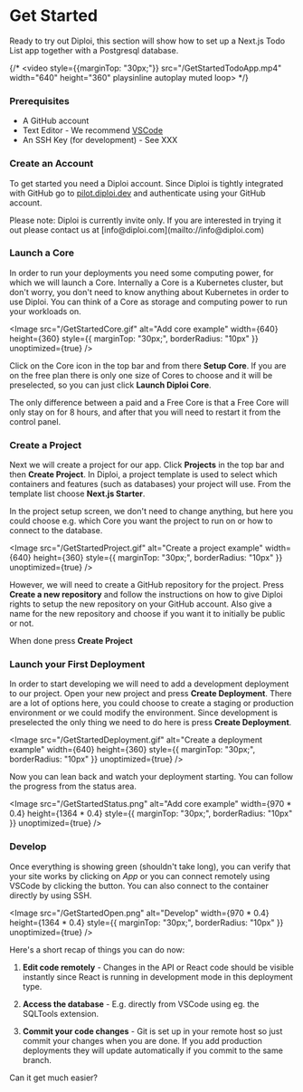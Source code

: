 # Get Started

Ready to try out Diploi, this section will show how to set up a Next.js Todo List app together with a Postgresql database.

{/* <video style={{marginTop: "30px;"}} src="/GetStartedTodoApp.mp4" width="640" height="360" playsinline autoplay muted loop></video> */}



<GifImage src="/GetStartedTodoApp.gif" alt="Next.js Todo app example" />

### Prerequisites

- A GitHub account
- Text Editor - We recommend [VSCode](https://code.visualstudio.com/)
- An SSH Key (for development) - See XXX

### Create an Account

To get started you need a Diploi account. Since Diploi is tightly integrated
with GitHub go to [pilot.diploi.dev](http://pilot.diploi.dev) and
authenticate using your GitHub account.

<Callout type="default" emoji="💡">
  Please note: Diploi is currently invite only. If you are interested in trying
  it out please contact us at [info@diploi.com](mailto://info@diploi.com)
</Callout>

### Launch a Core

In order to run your deployments you need some computing power, for which we will launch a Core.
Internally a Core is a Kubernetes cluster, but don't worry, you don't need to know anything about
Kubernetes in order to use Diploi. You can think of a Core as storage and computing power to
run your workloads on.

<Image
  src="/GetStartedCore.gif"
  alt="Add core example"
  width={640}
  height={360}
  style={{ marginTop: "30px;", borderRadius: "10px" }}
  unoptimized={true}
/>

Click on the Core icon in the top bar and from there **Setup Core**. If you are on the free plan there is
only one size of Cores to choose and it will be preselected, so you can just click **Launch Diploi Core**.


<Callout type="info" emoji="ℹ️">
  The only difference between a paid and a Free Core is that a Free Core will
  only stay on for 8 hours, and after that you will need to restart it from the
  control panel.
</Callout>

### Create a Project

Next we will create a project for our app. Click **Projects** in the top bar and then **Create Project**.
In Diploi, a project template is used to select which containers and features (such as databases)
your project will use. From the template list choose **Next.js Starter**.

In the project setup screen, we don't need to change anything, but here you could choose e.g.
which Core you want the project to run on or how to connect to the database.

<Image
  src="/GetStartedProject.gif"
  alt="Create a project example"
  width={640}
  height={360}
  style={{ marginTop: "30px;", borderRadius: "10px" }}
  unoptimized={true}
/>

However, we will need to create a GitHub repository for the project. Press **Create a new
repository** and follow the instructions on how to give Diploi rights to setup the
new repository on your GitHub account. Also give a name for the new repository and choose
if you want it to initially be public or not.

When done press **Create Project**

### Launch your First Deployment

In order to start developing we will need to add a development deployment to our project. Open your new project
and press **Create Deployment**. There are a lot of options here, you could choose to create a staging or
production environment or we could modify the environment. Since development is preselected the only thing
we need to do here is press **Create Deployment**.

<Image
  src="/GetStartedDeployment.gif"
  alt="Create a deployment example"
  width={640}
  height={360}
  style={{ marginTop: "30px;", borderRadius: "10px" }}
  unoptimized={true}
/>

Now you can lean back and watch your deployment starting. You can follow the progress from the status area.

<Image
  src="/GetStartedStatus.png"
  alt="Add core example"
  width={970 * 0.4}
  height={1364 * 0.4}
  style={{ marginTop: "30px;", borderRadius: "10px" }}
  unoptimized={true}
/>

### Develop

Once everything is showing green (shouldn't take long), you can verify that your site works by clicking on _App_
or you can connect remotely using VSCode by clicking the button. You can also connect to the
container directly by using SSH.

<Image
  src="/GetStartedOpen.png"
  alt="Develop"
  width={970 * 0.4}
  height={1364 * 0.4}
  style={{ marginTop: "30px;", borderRadius: "10px" }}
  unoptimized={true}
/>

Here's a short recap of things you can do now:

1. **Edit code remotely** - Changes in the API or React code should be visible instantly since React is running in development mode in this deployment type.

2. **Access the database** - E.g. directly from VSCode using eg. the SQLTools extension.

3. **Commit your code changes** - Git is set up in your remote host so just commit your changes when you are done. If you add production deployments they will update automatically if you commit to the same branch.

Can it get much easier?
